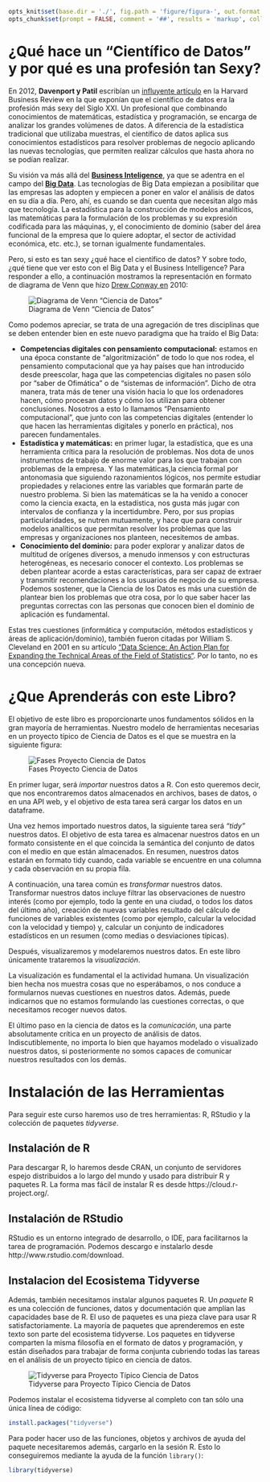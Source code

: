 ```r
opts_knit$set(base.dir = './', fig.path = 'figure/figura-', out.format = 'md', unnamed.chunk.label = 'Ejemplo-', upload.fun = imgur_upload, base.url = "https://imgur.com/a/OBZig")
opts_chunk$set(prompt = FALSE, comment = '##', results = 'markup', collapse = TRUE, eval = TRUE, echo = TRUE, tidy = TRUE)
```



# ¿Qué hace un "Científico de Datos" y por qué es una profesión tan Sexy?

En 2012, __Davenport y Patil__ escribían un [influyente artículo](https://hbr.org/2012/10/data-scientist-the-sexiest-job-of-the-21st-century) en la Harvard Business Review en la que exponían que el científico de datos era la profesión más sexy del Siglo XXI. Un profesional que combinando conocimientos de matemáticas, estadística y programación, se encarga de analizar los grandes volúmenes de datos. A diferencia de la estadística tradicional que utilizaba muestras, el científico de datos aplica sus conocimientos estadísticos para resolver problemas de negocio aplicando las nuevas tecnologías, que permiten realizar cálculos que hasta ahora no se podían realizar.

Su visión va más allá del [__Business Inteligence__](https://es.wikipedia.org/wiki/Inteligencia_empresarial), ya que se adentra en el campo del [__Big Data__](https://es.wikipedia.org/wiki/Big_data). Las tecnologías de Big Data empiezan a posibilitar que las empresas las adopten y empiecen a poner en valor el análisis de datos en su día a día. Pero, ahí, es cuando se dan cuenta que necesitan algo más que tecnología. La estadística para la construcción de modelos analíticos, las matemáticas para la formulación de los problemas y su expresión codificada para las máquinas, y, el conocimiento de dominio (saber del área funcional de la empresa que lo quiere adoptar, el sector de actividad económica, etc. etc.), se tornan igualmente fundamentales.


Pero, si esto es tan sexy ¿qué hace el científico de datos? Y sobre todo, ¿qué tiene que ver esto con el Big Data y el Business Intelligence? Para responder a ello, a continuación mostramos la representación en formato de diagrama de Venn que hizo [Drew Conway en](http://drewconway.com/) 2010:

![Diagrama de Venn "Ciencia de Datos"](https://i.imgur.com/CUDp1ey.png)

Como podemos apreciar, se trata de una agregación de tres disciplinas que se deben entender bien en este nuevo paradigma que ha traído el Big Data:


- __Competencias digitales con pensamiento computacional:__ estamos en una época constante de “algoritmización” de todo lo que nos rodea, el pensamiento computacional que ya hay países que han introducido desde preescolar, haga que las competencias digitales no pasen sólo por “saber de Ofimática” o de “sistemas de información”. Dicho de otra manera, trata más de tener una visión hacia lo que los ordenadores hacen, cómo procesan datos y cómo los utilizan para obtener conclusiones. Nosotros a esto lo llamamos “Pensamiento computacional”, que junto con las competencias digitales (entender lo que hacen las herramientas digitales y ponerlo en práctica), nos parecen fundamentales.
- __Estadística y matemáticas:__ en primer lugar, la estadística, que es una herramienta crítica para la resolución de problemas. Nos dota de unos instrumentos de trabajo de enorme valor para los que trabajan con problemas de la empresa. Y las matemáticas,la ciencia formal por antonomasia que siguiendo razonamientos lógicos, nos permite estudiar propiedades y relaciones entre las variables que formarán parte de nuestro problema. Si bien las matemáticas se la ha venido a conocer como la ciencia exacta, en la estadística, nos gusta más jugar con intervalos de confianza  y la incertidumbre. Pero, por sus propias particularidades, se nutren mutuamente, y hace que para construir modelos analíticos que permitan resolver los problemas que las empresas y organizaciones nos planteen, necesitemos de ambas.
- __Conocimiento del dominio:__ para poder explorar y analizar datos de multitud de orígenes diversos, a menudo inmensos y con estructuras heterogéneas, es necesario conocer el contexto. Los problemas se deben plantear acorde a estas características, para ser capaz de extraer y transmitir recomendaciones a los usuarios de negocio de su empresa. Podemos sostener, que la Ciencia de los Datos es más una cuestión de plantear bien los problemas que otra cosa, por lo que saber hacer las preguntas correctas con las personas que conocen bien el dominio de aplicación es fundamental.


Estas tres cuestiones (informática y computación, métodos estadísticos y áreas de aplicación/dominio), también fueron citadas por William S. Cleveland en 2001 en su artículo [“Data Science: An Action Plan for Expanding the Technical Areas of the Field of Statistics“](http://onlinelibrary.wiley.com/doi/10.1111/j.1751-5823.2001.tb00477.x/abstract). Por lo tanto, no es una concepción nueva.

# ¿Que Aprenderás con este Libro?

El objetivo de este libro es proporcionarte unos fundamentos sólidos en la gran mayoría de herramientas. Nuestro modelo de herramientas necesarias en un proyecto típico de Ciencia de Datos es el que se muestra en la siguiente figura:

![Fases Proyecto Ciencia de Datos](https://i.imgur.com/J7p0Keq.jpg)

En primer lugar, será _importar_ nuestros datos a R. Con esto queremos decir, que nos encontraremos datos almacenados en archivos, bases de datos, o en una API web, y el objetivo de esta tarea será cargar los datos en un dataframe.

Una vez hemos importado nuestros datos, la siguiente tarea será _"tidy"_ nuestros datos. El objetivo de esta tarea es almacenar nuestros datos en un formato consistente en el que coincida la semántica del conjunto de datos con el medio en que están almacenados. En resumen, nuestros datos estarán en formato tidy cuando, cada variable se encuentre en una columna y cada observación en su propia fila.

A continuación, una tarea común es _transformar_ nuestros datos. Transformar nuestros datos incluye filtrar las observaciones de nuestro interés (como por ejemplo, todo la gente en una ciudad, o todos los datos del último año), creación de nuevas variables resultado del cálculo de funciones de variables existentes (como por ejemplo, calcular la velocidad con la velocidad y tiempo) y, calcular un conjunto de indicadores estadísticos en un resumen (como medias o desviaciones típicas).

Después, visualizaremos y modelaremos nuestros datos. En este libro únicamente trataremos la _visualización_.

La visualización es fundamental el la actividad humana. Un visualización bien hecha nos muestra cosas que no esperábamos, o nos conduce a formularnos nuevas cuestiones en nuestros datos. Además, puede indicarnos que no estamos formulando las cuestiones correctas, o que necesitamos recoger  nuevos datos.

El último paso en la ciencia de datos es la _comunicación_, una parte absolutamente crítica en un proyecto de análisis de datos. Indiscutiblemente, no importa lo bien que hayamos modelado o visualizado nuestros datos, si posteriormente no somos capaces de comunicar nuestros resultados con los demás.



# Instalación de las Herramientas

Para seguir este curso haremos uso de tres herramientas: R, RStudio y la colección de paquetes _tidyverse_.

## Instalación de R

Para descargar R, lo haremos desde CRAN, un conjunto de servidores espejo distribuidos a lo largo del mundo y usado para distribuir R y paquetes R. La forma mas fácil de instalar R es desde https://cloud.r-project.org/.

## Instalación de RStudio

RStudio es un entorno integrado de desarrollo, o IDE, para facilitarnos la tarea de programación. Podemos descargo e instalarlo desde http://www.rstudio.com/download.

## Instalacion del Ecosistema Tidyverse

Además, también necesitamos instalar algunos paquetes R. Un _paquete_ R es una colección de funciones, datos y documentación que amplían las capacidades base de R. El uso de paquetes es una pieza clave para usar R satisfactoriamente. La mayoría de paquetes que aprenderemos en este texto son parte del ecosistema tidyverse. Los paquetes en tidyverse comparten la misma filosofía en el formato de datos y programación, y están diseñados para trabajar de forma conjunta cubriendo todas las tareas en el análisis de un proyecto típico en ciencia de datos.

![Tidyverse para Proyecto Típico Ciencia de Datos](https://i.imgur.com/wwoD7BH.png)

Podemos instalar el ecosistema tidyverse al completo con tan sólo una única línea de código:

```r
install.packages("tidyverse")
```


Para poder hacer uso de las funciones, objetos y archivos de ayuda del paquete necesitaremos además, cargarlo en la sesión R. Esto lo conseguiremos mediante la ayuda de la función `library()`:

```r
library(tidyverse)
```

